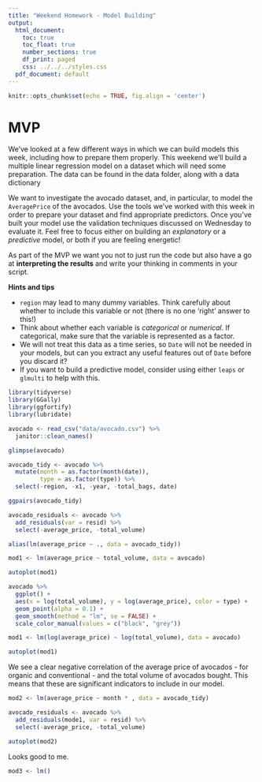 ```yaml
---
title: "Weekend Homework - Model Building"
output:
  html_document:
    toc: true
    toc_float: true
    number_sections: true
    df_print: paged
    css: ../../../styles.css
  pdf_document: default
---
```


```r
knitr::opts_chunk$set(echo = TRUE, fig.align = 'center')
```

# MVP

We've looked at a few different ways in which we can build models this week, including how to prepare them properly. This weekend we'll build a multiple linear regression model on a dataset which will need some preparation. The data can be found in the data folder, along with a data dictionary

We want to investigate the avocado dataset, and, in particular, to model the `AveragePrice` of the avocados. Use the tools we've worked with this week in order to prepare your dataset and find appropriate predictors. Once you've built your model use the validation techniques discussed on Wednesday to evaluate it. Feel free to focus either on building an *explanatory* or a *predictive* model, or both if you are feeling energetic!

As part of the MVP we want you not to just run the code but also have a go at **interpreting the results** and write your thinking in comments in your script.

**Hints and tips**

* `region` may lead to many dummy variables. Think carefully about whether to include this variable or not (there is no one 'right' answer to this!)
* Think about whether each variable is *categorical* or *numerical*. If categorical, make sure that the variable is represented as a factor.
* We will not treat this data as a time series, so `Date` will not be needed in your models, but can you extract any useful features out of `Date` before you discard it?
* If you want to build a predictive model, consider using either `leaps` or `glmulti` to help with this.

```r
library(tidyverse)
library(GGally)
library(ggfortify)
library(lubridate)

avocado <- read_csv("data/avocado.csv") %>% 
  janitor::clean_names()

glimpse(avocado)
```

```r
avocado_tidy <- avocado %>% 
  mutate(month = as.factor(month(date)),
         type = as.factor(type)) %>% 
  select(-region, -x1, -year, -total_bags, date) 

ggpairs(avocado_tidy)

avocado_residuals <- avocado %>% 
  add_residuals(var = resid) %>% 
  select(-average_price, -total_volume)

alias(lm(average_price ~ ., data = avocado_tidy))
```

```r
mod1 <- lm(average_price ~ total_volume, data = avocado)

autoplot(mod1)
```

```r
avocado %>%
  ggplot() +
  aes(x = log(total_volume), y = log(average_price), color = type) +
  geom_point(alpha = 0.1) +
  geom_smooth(method = "lm", se = FALSE) +
  scale_color_manual(values = c("black", "grey"))

mod1 <- lm(log(average_price) ~ log(total_volume), data = avocado)

autoplot(mod1)
```

We see a clear negative correlation of the average price of avocados - for organic and conventional - and the total volume of avocados bought. This means that these are significant indicators to include in our model.

```r
mod2 <- lm(average_price ~ month * , data = avocado_tidy)

avocado_residuals <- avocado %>% 
  add_residuals(mode1, var = resid) %>% 
  select(-average_price, -total_volume)

autoplot(mod2)
```
Looks good to me.

```r
mod3 <- lm()
```

```r

```

